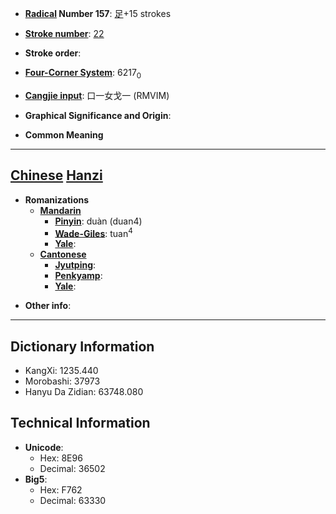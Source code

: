 * '''[[Wiktionary:Chinese radical index| Radical]] Number 157''': [[Wiktionary:Chinese radical index 足|足]]+15 strokes

* '''[[Wiktionary:Chinese total strokes index|Stroke number]]''': [[Wiktionary:Chinese total strokes index 22|22]]

* '''Stroke order''': 

* '''[[Wiktionary:Chinese four corner index|Four-Corner System]]''': 6217<sub>0</sub>

* '''[[Wiktionary:Chinese Cangjie index|Cangjie input]]''': 口一女戈一 (RMVIM)

* '''Graphical Significance and Origin''': 

* '''Common Meaning'''

----

== [[Chinese]] [[Hanzi]] ==

* '''Romanizations'''
** '''[[Mandarin]]'''
*** '''[[Pinyin]]''': duàn (duan4)
*** '''[[Wade-Giles]]''': tuan<sup>4</sup>
*** '''[[Yale]]''': 
** '''[[Cantonese]]'''
*** '''[[Jyutping]]''':
*** '''[[Penkyamp]]''': 
*** '''[[Yale]]''': 

* '''Other info''': 

----

== Dictionary Information ==

* KangXi: 1235.440
* Morobashi: 37973
* Hanyu Da Zidian: 63748.080

== Technical Information ==

* '''Unicode''':
** Hex: 8E96
** Decimal: 36502
* '''Big5''':
** Hex: F762
** Decimal: 63330